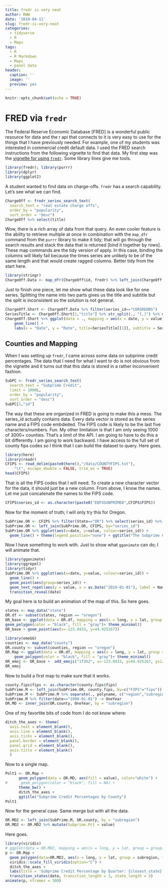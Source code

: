 ```yaml
---
title: fredr is very neat
author: RWW
date: '2019-04-11'
slug: fredr-is-very-neat
categories:
  - tidyverse
  - R
  - Maps
tags:
  - R
  - R Markdown
  - Maps
  - panel data
header:
  caption: ''
  image: ''
  preview: yes
---
```


```r
knitr::opts_chunk$set(echo = TRUE)
```

# FRED via `fredr`

The Federal Reserve Economic Database [FRED] is a wonderful public resource for data and the r api that connects to it is very easy to use for the things that I have previously needed.  For example, one of my students was interested in commercial credit default data.  I used the FRED search instructions from the following vignette to find that data.  My first step was the [vignette for using `fredr`](https://cran.r-project.org/web/packages/fredr/vignettes/fredr.html).  Some library lines give me tools.  

```r
library(fredr); library(purrr)
library(dplyr)
library(ggplot2)
```

A student wanted to find data on charge-offs.  `fredr` has a search capability.  Let's see what we can find.


```r
ChargeOff <- fredr_series_search_text(
  search_text = "real estate charge offs",
  order_by = "popularity",
  sort_order = "desc")
ChargeOff %>% select(title)
```

Wow, there is a rich array of data from that query.  An even cooler feature is the ability to retrieve multiple at once in combination with the `map_dfr` command from the `purrr` library to make it tidy; that will go through the search results and stack the data that is returned [bind it together by rows].  These map commands are the tidy version of apply.  In this case, binding the columns will likely fail because the times series are unlikely to be of the same length and that would create ragged columns.  Better tidy from the start here.

```r
library(stringr)
ChargeOff.Data <- map_dfr(ChargeOff$id, fredr) %>% left_join(ChargeOff, by=c("series_id" = "id"))
```

Just to finish one piece, let me show what these data look like for one series.  Splitting the name into two parts gives us the title and subtitle but the split is inconsistent so the solution is not general.

```r
ChargeOff.Short <- ChargeOff.Data %>% filter(series_id=="CORSREOBS") 
SeriesTitle <- ChargeOff.Short[1,"title"] %>% str_split(., "[,]") %>% unlist()
ChargeOff.Short %>% ggplot(data = ., mapping = aes(x = date, y = value)) +
    geom_line() +
    labs(x = "Date", y = "Rate", title=SeriesTitle[[1]], subtitle = SeriesTitle[[2]] )
```

## Counties and Mapping

When I was setting up `fredr`, I came across some data on subprime credit percentages.  The data that I need for what I want to do is not obvious from the vignette and it turns out that this data is stored in a rather inconvenient fashion.

```r
SubPC <- fredr_series_search_text(
  search_text = "Subprime Credit",
  limit = 1000L,
  order_by = "popularity",
  sort_order = "desc")
SubPC[1,"id"]
```

The way that these are organized in FRED is going to make this a mess.  The series_id actually contains data.  Every data vector is stored as the series name and a FIPS code embdeded.  The FIPS code is likely to be the last five characters/numbers.  Fun.  My other limitation is that I am only seeing 1000 of 3000+ counties.  That's a limit of the API.  I am going to have to do this a bit differently.  I am going to work backward.  I have access to the full set of county fips codes so I think that I can build the dataset to query.  Here goes.

```r
library(here)
library(readr)
CFIPS <- read_delim(paste0(here(),"/data/COUNTYFIPS.txt"),
    "\t", escape_double = FALSE, trim_ws = TRUE)
head(CFIPS)
```

That is all the FIPS codes that I will need.  To create a new character vector for the data, it should just be a new column.  From above, I know the names.  Let me just concatenate the names to the FIPS code.

```r
CFIPS$series_id <- as.character(paste0("EQFXSUBPRIME0",CFIPS$FIPS))
```

Now for the moment of truth; I will only try this for Oregon.

```r
SubPrime.OR <- CFIPS %>% filter(State=="OR") %>% select(series_id) %>% unlist() %>% map_dfr(., fredr)
SubPrime.OR <- left_join(SubPrime.OR, CFIPS, by="series_id")
SubPrime.OR %>% ggplot(aes(x=date, y=value, colour=series_id)) +
  geom_line() + theme(legend.position="none") + ggtitle("The Subprime Credit Rate Across Oregon Counties")
```

Now I have something to work with.  Just to show what `gganimate` can do; I will animate that.

```r
library(gganimate)
library(ggrepel)
library(tidyr)
SubPrime.OR %>% ggplot(aes(x=date, y=value, colour=series_id)) +
  geom_line() + 
  geom_point(aes(group=series_id)) +
  geom_text_repel(aes(y = value, x = as.Date("2019-01-01"), label = Name), hjust = 1, nudge_x = 8) + theme(legend.position="none") + labs(title='The Subprime Credit Rate Across Oregon Counties: {frame_along}', y ="Subprime Rate") +
  transition_reveal(date)
```


My goal here is to build an animation of the map of this.  So here goes.

```r
states <- map_data("state")
OR.df <- subset(states, region == "oregon")
OR_base <- ggplot(data = OR.df, mapping = aes(x = long, y = lat, group = group)) +
geom_polygon(color = "black", fill = "gray")+ theme_minimal() 
OR_base + geom_point(aes(x=-123.0433, y=44.925167))
```

```r
library(emoGG)
counties <- map_data("county")
OR.county <- subset(counties, region == "oregon")
OR.Map <- ggplot(data = OR.df, mapping = aes(x = long, y = lat, group = group)) + 
    geom_polygon(color = "black", fill = "gray")+ theme_minimal() 
OR_emoj <- OR_base +  add_emoji("1f352", x=-123.0433, y=44.925167, ysize=0.5)
OR_emoj
```

Now to build a first map to make sure that it works.

```r
county.fips$fips <- as.character(county.fips$fips)
SubPrime.M <- left_join(SubPrime.OR, county.fips, by=c("FIPS"="fips"))
SubPrime.M <- SubPrime.M %>% separate(., polyname, c("region","subregion"), sep=",")
SubPrime.M %>% filter(date=="1999-01-01") -> OneYear
OR.MD <- inner_join(OR.county, OneYear, by = "subregion")
```

One of my favortite bits of code from I do not know where:

```r
ditch_the_axes <- theme(
  axis.text = element_blank(),
  axis.line = element_blank(),
  axis.ticks = element_blank(),
  panel.border = element_blank(),
  panel.grid = element_blank(),
  axis.title = element_blank()
  )
```

Now to a single map.

```r
Polt1 <- OR.Map + 
      geom_polygon(data = OR.MD, aes(fill = value), color="white") +
#      geom_polygon(color = "black", fill = NA) +
      theme_bw() +
      ditch_the_axes +
      ggtitle("Subprime Credit Percentages by County")
Polt1
```

Now for the general case.  Same merge but with all the data.

```r
OR.MD2 <- left_join(SubPrime.M, OR.county, by = "subregion")
OR.MD2 <- OR.MD2 %>% mutate(Subprime.Pct = value)
```

Here goes.

```r
library(viridis)
# ggplot(data = OR.MD2, mapping = aes(x = long, y = lat, group = group)) +
p <- OR.Map +
  geom_polygon(data=OR.MD2, aes(x = long, y = lat, group = subregion, fill = Subprime.Pct), color="white") +
  viridis::scale_fill_viridis(option="C") +   
  ditch_the_axes +
  labs(title = 'Subprime Credit Percentage by Quarter: {closest_state}') +
  transition_states(date, transition_length = 3, state_length = 3)
animate(p, nframes = 300)
```

